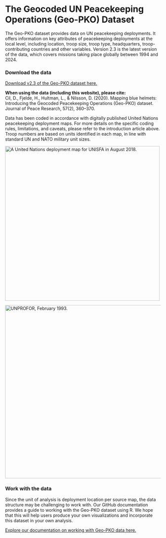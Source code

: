 # The Geocoded UN Peacekeeping Operations (Geo-PKO) Dataset
The Geo-PKO dataset provides data on UN peacekeeping deployments. It offers information on key attributes of peacekeeping deployments at the local level, including location, troop size, troop type, headquarters, troop-contributing countries and other variables. Version 2.3 is the latest version of the data, which covers missions taking place globally between 1994 and 2024.
  
### Download the data
[Download v2.3 of the Geo-PKO dataset here.](https://www.uu.se/en/department/peace-and-conflict-research/research/research-data/geo-pko-dataset)  
  
**When using the data (including this website), please cite:**  
Cil, D., Fjelde, H., Hultman, L., & Nilsson, D. (2020). Mapping blue helmets: Introducing the Geocoded Peacekeeping Operations (Geo-PKO) dataset. Journal of Peace Research, 57(2), 360–370.  
  
Data has been coded in accordance with digitally published United Nations peacekeeping deployment maps. For more details on the specific coding rules, limitations, and caveats, please refer to the introduction article above. Troop numbers are based on units identified in each map, in line with standard UN and NATO military unit sizes.
  
<p float="middle">
<img src="map1.png" width='500' alt="A United Nations deployment map for UNISFA in August 2018."/>
    
<img src="map2.png" width='560' alt="UNPROFOR, February 1993."/>
</p>
  
### Work with the data
Since the unit of analysis is deployment location per source map, the data structure may be challenging to work with. Our GitHub documentation provides a guide to working with the Geo-PKO dataset using R. We hope that this will help users produce your own visualizations and incorporate this dataset in your own analysis. 
  
[Explore our documentation on working with Geo-PKO data here.](http://geopko.github.io/Geo-PKO-R)


